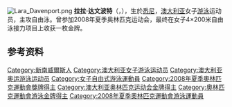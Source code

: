 {{MedalTableTop}}
{{MedalSport|女子[[游泳|游泳]]}}
{{MedalCountry|{{AUS}}}}
{{MedalCompetition|[[奥林匹克运动会|奥林匹克运动会]]}}
{{MedalGold | [[2008年夏季奥林匹克运动会|2008年北京]] | [[2008年夏季奥林匹克运动会游泳比赛|4×200米自由泳接力]]}}
{{MedalBottom}}
[[File:Lara_Davenport.png|thumb]]
'''拉拉·达文波特'''（{{lang-en|'''Lara Davenport'''}}，{{bd|1982年|12月22日}}），生於[[悉尼|悉尼]]，[[澳大利亚|澳大利亚]]女子[[游泳|游泳]]运动员，主攻自由泳。曾参加2008年夏季奥林匹克运动会，最终在女子4×200米自由泳接力项目上收获一枚金牌。

== 参考资料 ==
{{reflist}}

{{Australia-bio-stub}}
{{奥林匹克运动会游泳比赛女子4×200米自由泳接力冠军}}

{{Authority control}}
{{DEFAULTSORT:Davenport, Lala}}
[[Category:新南威爾斯人|Category:新南威爾斯人]]
[[Category:澳大利亚女子游泳运动员|Category:澳大利亚女子游泳运动员]]
[[Category:澳大利亚奥运游泳运动员|Category:澳大利亚奥运游泳运动员]]
[[Category:女子自由式游泳運動員|Category:女子自由式游泳運動員]]
[[Category:2008年夏季奧林匹克運動會獎牌得主|Category:2008年夏季奧林匹克運動會獎牌得主]]
[[Category:澳大利亚奥林匹克运动会金牌得主|Category:澳大利亚奥林匹克运动会金牌得主]]
[[Category:奧林匹克運動會游泳金牌得主|Category:奧林匹克運動會游泳金牌得主]]
[[Category:2008年夏季奧林匹克運動會游泳運動員|Category:2008年夏季奧林匹克運動會游泳運動員]]